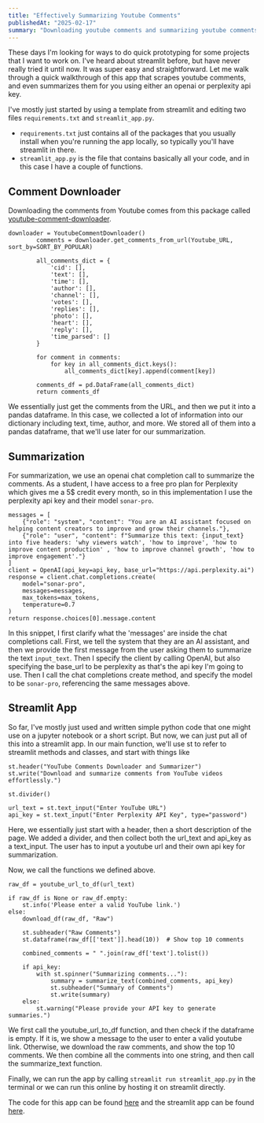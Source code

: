 ```yaml
---
title: "Effectively Summarizing Youtube Comments"
publishedAt: "2025-02-17"
summary: "Downloading youtube comments and summarizing youtube comments using streamlit, youtube-comment-downloader, and perplexity api"
---
```

These days I'm looking for ways to do quick prototyping for some projects that I want to work on. I've heard about streamlit before, but have never really tried it until now. It was super easy and straightforward. Let me walk through a quick walkthrough of this app that scrapes youtube comments, and even summarizes them for you using either an openai or perplexity api key. 

I've mostly just started by using a template from streamlit and editing two files `requirements.txt` and `streamlit_app.py`.

- `requirements.txt` just contains all of the packages that you usually install when you're running the app locally, so typically you'll have streamlit in there. 
- `streamlit_app.py` is the file that contains basically all your code, and in this case I have a couple of functions. 

## Comment Downloader
Downloading the comments from Youtube comes from this package called [youtube-comment-downloader](https://github.com/egbertbouman/youtube-comment-downloader). 

```
downloader = YoutubeCommentDownloader()
        comments = downloader.get_comments_from_url(Youtube_URL, sort_by=SORT_BY_POPULAR)
        
        all_comments_dict = {
            'cid': [],
            'text': [],
            'time': [],
            'author': [],
            'channel': [],
            'votes': [],
            'replies': [],
            'photo': [],
            'heart': [],
            'reply': [],
            'time_parsed': []
        }
        
        for comment in comments:
            for key in all_comments_dict.keys():
                all_comments_dict[key].append(comment[key])
        
        comments_df = pd.DataFrame(all_comments_dict)
        return comments_df
```

We essentially just get the comments from the URL, and then we put it into a pandas dataframe. In this case, we collected a lot of information into our dictionary including text, time, author, and more. We stored all of them into a pandas dataframe, that we'll use later for our summarization. 

## Summarization 
For summarization, we use an openai chat completion call to summarize the comments. As a student, I have access to a free pro plan for Perplexity which gives me a 5$ credit every month, so in this implementation I use the perplexity api key and their model `sonar-pro`. 

```
messages = [
    {"role": "system", "content": "You are an AI assistant focused on helping content creators to improve and grow their channels."},
    {"role": "user", "content": f"Summarize this text: {input_text} into five headers: 'why viewers watch', 'how to improve', 'how to improve content production' , 'how to improve channel growth', 'how to improve engagement'."}
]
client = OpenAI(api_key=api_key, base_url="https://api.perplexity.ai")
response = client.chat.completions.create(
    model="sonar-pro",
    messages=messages,
    max_tokens=max_tokens,
    temperature=0.7
)
return response.choices[0].message.content
```

In this snippet, I first clarify what the 'messages' are inside the chat completions call. First, we tell the system that they are an AI assistant, and then we provide the first message from the user asking them to summarize the text `input_text`. Then I specify the client by calling OpenAI, but also specifying the base_url to be perplexity as that's the api key I'm going to use. Then I call the chat completions create method, and specify the model to be `sonar-pro`, referencing the same messages above. 

## Streamlit App
So far, I've mostly just used and written simple python code that one might use on a jupyter notebook or a short script. But now, we can just put all of this into a streamlit app. In our main function, we'll use st to refer to streamlit methods and classes, and start with things like 

```
st.header("YouTube Comments Downloader and Summarizer")
st.write("Download and summarize comments from YouTube videos effortlessly.")

st.divider()

url_text = st.text_input("Enter YouTube URL")
api_key = st.text_input("Enter Perplexity API Key", type="password")
```

Here, we essentially just start with a header, then a short description of the page. We added a divider, and then collect both the url_text and api_key as a text_input. The user has to input a youtube url and their own api key for summarization. 

Now, we call the functions we defined above.

```
raw_df = youtube_url_to_df(url_text)
    
if raw_df is None or raw_df.empty:
    st.info('Please enter a valid YouTube link.')
else:
    download_df(raw_df, "Raw")
    
    st.subheader("Raw Comments")
    st.dataframe(raw_df[['text']].head(10))  # Show top 10 comments
    
    combined_comments = " ".join(raw_df['text'].tolist())
    
    if api_key:
        with st.spinner("Summarizing comments..."):
            summary = summarize_text(combined_comments, api_key)
            st.subheader("Summary of Comments")
            st.write(summary)
    else:
        st.warning("Please provide your API key to generate summaries.")
```

We first call the youtube_url_to_df function, and then check if the dataframe is empty. If it is, we show a message to the user to enter a valid youtube link. Otherwise, we download the raw comments, and show the top 10 comments. We then combine all the comments into one string, and then call the summarize_text function. 

Finally, we can run the app by calling `streamlit run streamlit_app.py` in the terminal or we can run this online by hosting it on streamlit directly. 

The code for this app can be found [here](https://github.com/kerixyz/better_comments_streamlit) and the streamlit app can be found [here](https://better-ytcomments.streamlit.app/).